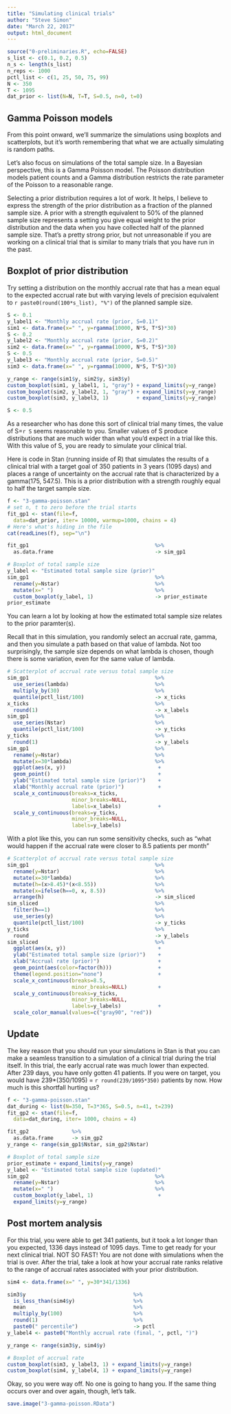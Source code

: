 ```yaml
---
title: "Simulating clinical trials"
author: "Steve Simon"
date: "March 22, 2017"
output: html_document
---
```


```r
source("0-preliminaries.R", echo=FALSE)
s_list <- c(0.1, 0.2, 0.5)
n_s <- length(s_list)
n_reps <- 1000
pctl_list <- c(1, 25, 50, 75, 99)
N <- 350
T <- 1095
dat_prior <- list(N=N, T=T, S=0.5, n=0, t=0)

```

## Gamma Poisson models

From this point onward, we'll summarize the simulations using boxplots and scatterplots, but it's worth remembering that what we are actually simulating is random paths.

Let's also focus on simulations of the total sample size. In a Bayesian perspective, this is a Gamma Poisson model. The Poisson distribution models patient counts and a Gamma distribution restricts the rate parameter of the Poisson to a reasonable range.

Selecting a prior distribution requires a lot of work. It helps, I believe to express the strength of the prior distribution as a fraction of the planned sample size. A prior with a strength equivalent to 50% of the planned sample size represents a setting you give equal weight to the prior distribution and the data when you have collected half of the planned sample size. That's a pretty strong prior, but not unreasonable if you are working on a clinical trial that is similar to many trials that you have run in the past.

## Boxplot of prior distribution

Try setting a distribution on the monthly accrual rate that has a mean equal to the expected accrual rate  but with varying levels of precision equivalent to `r paste0(round(100*s_list), "%")` of the planned sample size. 

```r
S <- 0.1
y_label1 <- "Monthly accrual rate (prior, S=0.1)"
sim1 <- data.frame(x=" ", y=rgamma(10000, N*S, T*S)*30)
S <- 0.2
y_label2 <- "Monthly accrual rate (prior, S=0.2)"
sim2 <- data.frame(x=" ", y=rgamma(10000, N*S, T*S)*30)
S <- 0.5
y_label3 <- "Monthly accrual rate (prior, S=0.5)"
sim3 <- data.frame(x=" ", y=rgamma(10000, N*S, T*S)*30)

y_range <- range(sim1$y, sim2$y, sim3$y)
custom_boxplot(sim1, y_label1, 1, "gray") + expand_limits(y=y_range)
custom_boxplot(sim2, y_label2, 1, "gray") + expand_limits(y=y_range)
custom_boxplot(sim3, y_label3, 1)         + expand_limits(y=y_range)

S <- 0.5
```

As a researcher who has done this sort of clinical trial many times, the value of S=`r S` seems reasonable to you. Smaller values of S produce distributions that are much wider than what you'd expect in a trial like this. With this value of S, you are ready to simulate your clinical trial.


Here is code in Stan (running inside of R) that simulates the results of a clinical trial with a target goal of 350 patients in 3 years (1095 days) and places a range of uncertainty on the accrual rate that is characterized by a gamma(175, 547.5). This is a prior distribution with a strength roughly equal to half the target sample size.

```r
f <- "3-gamma-poisson.stan"
# set n, t to zero before the trial starts
fit_gp1 <- stan(file=f,
  data=dat_prior, iter= 10000, warmup=1000, chains = 4)
# Here's what's hiding in the file 
cat(readLines(f), sep="\n")

fit_gp1                                         %>%
  as.data.frame                                 -> sim_gp1
```

```r
# Boxplot of total sample size
y_label <- "Estimated total sample size (prior)"
sim_gp1                                         %>%
  rename(y=Nstar)                               %>%
  mutate(x=" ")                                 %>%
  custom_boxplot(y_label, 1)                    -> prior_estimate
prior_estimate
```

You can learn a lot by looking at how the estimated total sample size relates to the prior paramter(s). 

Recall that in this simulation, you randomly select an accrual rate, gamma, and then you simulate a path based on that value of lambda. Not too surprisingly, the sample size depends on what lambda is chosen, though there is some variation, even for the same value of lambda.

```r
# Scatterplot of accrual rate versus total sample size
sim_gp1                                         %>%
  use_series(lambda)                            %>%
  multiply_by(30)                               %>%
  quantile(pctl_list/100)                       -> x_ticks
x_ticks                                         %>%
  round(1)                                      -> x_labels
sim_gp1                                         %>%
  use_series(Nstar)                             %>%
  quantile(pctl_list/100)                       -> y_ticks
y_ticks                                         %>%
  round(1)                                      -> y_labels
sim_gp1                                         %>%
  rename(y=Nstar)                               %>%
  mutate(x=30*lambda)                           %>%
  ggplot(aes(x, y))                              +
  geom_point()                                   +
  ylab("Estimated total sample size (prior)")    + 
  xlab("Monthly accrual rate (prior)")           +
  scale_x_continuous(breaks=x_ticks,
                     minor_breaks=NULL,
                     labels=x_labels)            +
  scale_y_continuous(breaks=y_ticks,
                     minor_breaks=NULL,
                     labels=y_labels)
```

With a plot like this, you can run some sensitivity checks, such as "what would happen if the accrual rate were closer to 8.5 patients per month"

```r
# Scatterplot of accrual rate versus total sample size
sim_gp1                                         %>%
  rename(y=Nstar)                               %>%
  mutate(x=30*lambda)                           %>%
  mutate(h=(x>8.45)*(x<8.55))                   %>%
  mutate(x=ifelse(h==0, x, 8.5))                %>%
  arrange(h)                                    -> sim_sliced
sim_sliced                                      %>%
  filter(h==1)                                  %>%  
  use_series(y)                                 %>%
  quantile(pctl_list/100)                       -> y_ticks
y_ticks                                         %>%
  round                                         -> y_labels
sim_sliced                                      %>%
  ggplot(aes(x, y))                              +
  ylab("Estimated total sample size (prior)")    + 
  xlab("Accrual rate (prior)")                   +
  geom_point(aes(color=factor(h)))               +    
  theme(legend.position="none")                  +
  scale_x_continuous(breaks=8.5,
                     minor_breaks=NULL)          +
  scale_y_continuous(breaks=y_ticks,
                     minor_breaks=NULL,
                     labels=y_labels)            +
  scale_color_manual(values=c("gray90", "red"))
```

## Update

The key reason that you should run your simulations in Stan is that you can make a seamless transition to a simulation of a clinical trial during the trial itself. In this trial, the early accrual rate was much lower than expected. After 239 days, you have only gotten 41 patients. If you were on target, you would have 239*(350/1095) = `r round(239/1095*350)` patients by now. How much is this shortfall hurting us?

```r
f <- "3-gamma-poisson.stan"
dat_during <- list(N=350, T=3*365, S=0.5, n=41, t=239)
fit_gp2 <- stan(file=f,
  data=dat_during, iter= 1000, chains = 4)

fit_gp2              %>%
  as.data.frame      -> sim_gp2
y_range <- range(sim_gp1$Nstar, sim_gp2$Nstar)

# Boxplot of total sample size
prior_estimate + expand_limits(y=y_range)
y_label <- "Estimated total sample size (updated)"
sim_gp2                                         %>%
  rename(y=Nstar)                               %>%
  mutate(x=" ")                                 %>%
  custom_boxplot(y_label, 1)                     +
  expand_limits(y=y_range)
```

## Post mortem analysis

For this trial, you were able to get 341 patients, but it took a lot longer than you expected, 1336 days instead of 1095 days. Time to get ready for your next clinical trial. NOT SO FAST! You are not done with simulations when the trial is over. After the trial, take a look at how your accrual rate ranks relative to the range of accrual rates associated with your prior distribution.

```r
sim4 <- data.frame(x=" ", y=30*341/1336)

sim3$y                                   %>%
  is_less_than(sim4$y)                   %>%
  mean                                   %>%
  multiply_by(100)                       %>%
  round(1)                               %>%
  paste0(" percentile")                  -> pctl
y_label4 <- paste0("Monthly accrual rate (final, ", pctl, ")")

y_range <- range(sim3$y, sim4$y)

# Boxplot of accrual rate
custom_boxplot(sim3, y_label3, 1) + expand_limits(y=y_range)
custom_boxplot(sim4, y_label4, 1) + expand_limits(y=y_range)
```

Okay, so you were way off. No one is going to hang you. If the same thing occurs over and over again, though, let's talk.

```r
save.image("3-gamma-poisson.RData")
```
